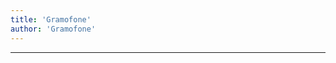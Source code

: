 ```yaml
---
title: 'Gramofone'
author: 'Gramofone'
---
```


---

<CharacterInfo
    name='Gramofone'
    image='/assets/icons/otom/wiki media/chars/Gramofone.png' 
    caption='por que você não vai jogar baseball?'
    icon='/assets/icons/otom/wiki media/icons/Gramofone.png'
    nickname='Chefe'
    pronouns='ele/dele'
    species='Gramofone'
    voice='SuperPancake04'
    hobbies='Empresário'
/>